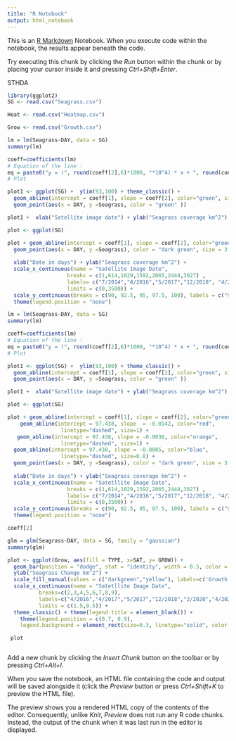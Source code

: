 ---
title: "R Notebook"
output: html_notebook
---

This is an [R Markdown](http://rmarkdown.rstudio.com) Notebook. When you execute code within the notebook, the results appear beneath the code.

Try executing this chunk by clicking the *Run* button within the chunk or by placing your cursor inside it and pressing *Ctrl+Shift+Enter*. 

STHDA

```{r}
library(ggplot2)
SG <- read.csv("Seagrass.csv")

Heat <- read.csv("Heatmap.csv")

Grow <- read.csv("Growth.csv")

```


```{r}
lm = lm(Seagrass~DAY, data = SG)
summary(lm)

coeff=coefficients(lm)
# Equation of the line : 
eq = paste0("y = (", round(coeff[2],6)*1000, "*10^4) * x + ", round(coeff[1],1))
# Plot

plot1 <- ggplot(SG) +  ylim(93,100) + theme_classic() +
  geom_abline(intercept = coeff[1], slope = coeff[2], color="green", size=1) +
  geom_point(aes(x = DAY, y =Seagrass, color = "green" ))

plot1 +  xlab("Satellite image date") + ylab("Seagrass coverage km^2") 

plot <- ggplot(SG) 

plot + geom_abline(intercept = coeff[1], slope = coeff[2], color="green", size=2) +
  geom_point(aes(x = DAY, y =Seagrass), color = "dark green", size = 3 ) +
  
  xlab("Date in days") + ylab("Seagrass coverage km^2") + 
  scale_x_continuous(name = "Satellite Image Date", 
                   breaks = c(1,614,1029,1592,2065,2444,3027) , 
                   labels= c("7/2014","4/2016","5/2017","12/2018", "4/2020","5/2021","12/2022"), 
                   limits = c(0,3500)) +
  scale_y_continuous(breaks = c(90, 92.5, 95, 97.5, 100), labels = c("90","92.5","95","97.5","100"), limits = c(90,100)) + theme_classic() +
  theme(legend.position = "none")
```


```{r}

lm = lm(Seagrass~DAY, data = SG)
summary(lm)

coeff=coefficients(lm)
# Equation of the line : 
eq = paste0("y = (", round(coeff[2],6)*1000, "*10^4) * x + ", round(coeff[1],1))
# Plot

plot1 <- ggplot(SG) +  ylim(93,100) + theme_classic() +
  geom_abline(intercept = coeff[1], slope = coeff[2], color="green", size=1) +
  geom_point(aes(x = DAY, y =Seagrass, color = "green" ))

plot1 +  xlab("Satellite image date") + ylab("Seagrass coverage km^2") 

plot <- ggplot(SG) 

plot + geom_abline(intercept = coeff[1], slope = coeff[2], color="green", size=2) +
    geom_abline(intercept = 97.438, slope  = -0.0142, color="red", 
                 linetype="dashed", size=1) +
   geom_abline(intercept = 97.438, slope = -0.0038, color="orange", 
                 linetype="dashed", size=1) +
  geom_abline(intercept = 97.438, slope = -0.0005, color="blue", 
                 linetype="dashed", size=0.8) +
  geom_point(aes(x = DAY, y =Seagrass), color = "dark green", size = 3 ) +
  
  xlab("Date in days") + ylab("Seagrass coverage km^2") + 
  scale_x_continuous(name = "Satetllite Image Date", 
                   breaks = c(1,614,1029,1592,2065,2444,3027) , 
                   labels= c("7/2014","4/2016","5/2017","12/2018", "4/2020","5/2021","12/2022"), 
                   limits = c(0,3500)) +
  scale_y_continuous(breaks = c(90, 92.5, 95, 97.5, 100), labels = c("90","92.5","95","97.5","100"), limits = c(90,100)) + theme_classic() +
  theme(legend.position = "none")

coeff[2]


```
```{r}
glm = glm(Seagrass~DAY, data = SG, family = "gaussian")
summary(glm)
```
```{r}
plot <- ggplot(Grow, aes(fill = TYPE, x=SAT, y= GROW)) + 
  geom_bar(position = "dodge", stat = "identity", width = 0.5, color = "black")  +
  ylab("Seagrass Change km^2") +
  scale_fill_manual(values = c("darkgreen","yellow"), labels=c('Growth', 'Loss')) + 
  scale_x_continuous(name = "Satetllite Image Date", 
          breaks=c(2,3,4,5,6,7,8,9),
          labels=c("4/2016","4/2017","5/2017","12/2018","2/2020","4/2020","5/2021","12/2022"),
          limits = c(1.5,9.5)) +
  theme_classic() + theme(legend.title = element_blank()) +
    theme(legend.position = c(0.7, 0.9),
    legend.background = element_rect(size=0.3, linetype="solid", color = "black"))

 plot      

```



```{r}

```

Add a new chunk by clicking the *Insert Chunk* button on the toolbar or by pressing *Ctrl+Alt+I*.

When you save the notebook, an HTML file containing the code and output will be saved alongside it (click the *Preview* button or press *Ctrl+Shift+K* to preview the HTML file).

The preview shows you a rendered HTML copy of the contents of the editor. Consequently, unlike *Knit*, *Preview* does not run any R code chunks. Instead, the output of the chunk when it was last run in the editor is displayed.
